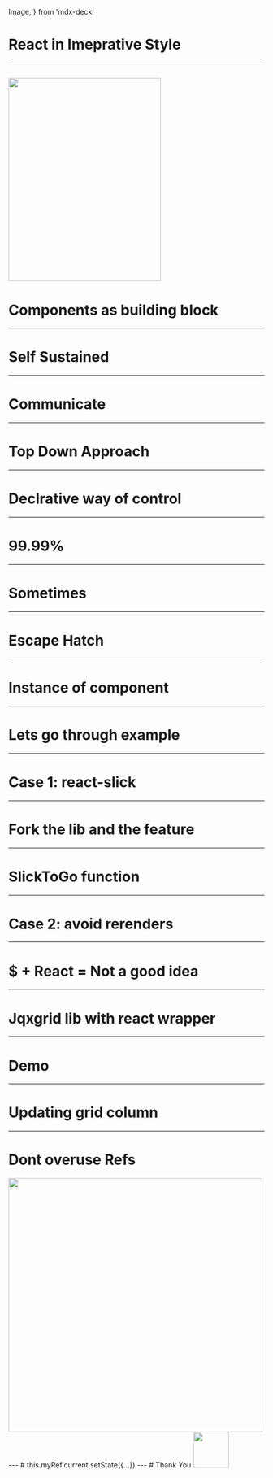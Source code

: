 
  Image,
} from 'mdx-deck'

# React in Imeprative Style
---
<Image src={bobTheBuilder} width="300px" height="400px"></Image>
---
# Components as building block
---
# Self Sustained
---
# Communicate
---
# Top Down Approach
---
# Declrative way of control
---
# 99.99%
---
# Sometimes
---
# Escape Hatch
---
# Instance of component
---
# Lets go through example
---
# Case 1: react-slick
---
# Fork the lib and the feature
---
# SlickToGo function
---
# Case 2: avoid rerenders
---
# $ + React = Not a good idea
---
# Jqxgrid lib with react wrapper
---
# Demo
---
# Updating grid column
---
# Dont overuse Refs
<img src={overuseRef} width="500px" height="500px" />
---
# this.myRef.current.setState({…})
---
# Thank You
<img src={waveUrl} width="70px" height="70px" />
